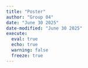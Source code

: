 ```yaml
---
title: "Poster"
author: "Group 04"
date: "June 30 2025"
date-modified: "June 30 2025"
execute: 
  eval: true
  echo: true
  warning: false
  freeze: true
---
```

